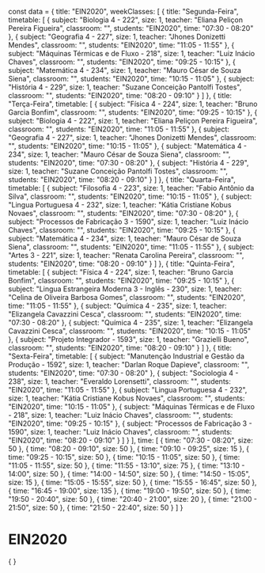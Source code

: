 const data = {
  title: "EIN2020",
  weekClasses: [
    {
      title: "Segunda-Feira",
      timetable: [
        {
          subject: "Biologia 4 - 222",
          size: 1,
          teacher: "Eliana Peliçon Pereira Figueira",
          classroom: "",
          students: "EIN2020",
          time: "07:30 - 08:20"
        },
        {
          subject: "Geografia 4 - 227",
          size: 1,
          teacher: "Jhones Donizetti Mendes",
          classroom: "",
          students: "EIN2020",
          time: "11:05 - 11:55"
        },
        {
          subject: "Máquinas Térmicas e de Fluxo - 218",
          size: 1,
          teacher: "Luiz Inácio Chaves",
          classroom: "",
          students: "EIN2020",
          time: "09:25 - 10:15"
        },
        {
          subject: "Matemática 4 - 234",
          size: 1,
          teacher: "Mauro César de Souza Siena",
          classroom: "",
          students: "EIN2020",
          time: "10:15 - 11:05"
        },
        {
          subject: "História 4 - 229",
          size: 1,
          teacher: "Suzane Conceição Pantolfi Tostes",
          classroom: "",
          students: "EIN2020",
          time: "08:20 - 09:10"
        }
      ]
    },
    {
      title: "Terça-Feira",
      timetable: [
        {
          subject: "Física 4 - 224",
          size: 1,
          teacher: "Bruno Garcia Bonfim",
          classroom: "",
          students: "EIN2020",
          time: "09:25 - 10:15"
        },
        {
          subject: "Biologia 4 - 222",
          size: 1,
          teacher: "Eliana Peliçon Pereira Figueira",
          classroom: "",
          students: "EIN2020",
          time: "11:05 - 11:55"
        },
        {
          subject: "Geografia 4 - 227",
          size: 1,
          teacher: "Jhones Donizetti Mendes",
          classroom: "",
          students: "EIN2020",
          time: "10:15 - 11:05"
        },
        {
          subject: "Matemática 4 - 234",
          size: 1,
          teacher: "Mauro César de Souza Siena",
          classroom: "",
          students: "EIN2020",
          time: "07:30 - 08:20"
        },
        {
          subject: "História 4 - 229",
          size: 1,
          teacher: "Suzane Conceição Pantolfi Tostes",
          classroom: "",
          students: "EIN2020",
          time: "08:20 - 09:10"
        }
      ]
    },
    {
      title: "Quarta-Feira",
      timetable: [
        {
          subject: "Filosofia 4 - 223",
          size: 1,
          teacher: "Fabio Antônio da Silva",
          classroom: "",
          students: "EIN2020",
          time: "10:15 - 11:05"
        },
        {
          subject: "Lingua Portuguesa 4 - 232",
          size: 1,
          teacher: "Kátia Cristiane Kobus Novaes",
          classroom: "",
          students: "EIN2020",
          time: "07:30 - 08:20"
        },
        {
          subject: "Processos de Fabricação 3 - 1590",
          size: 1,
          teacher: "Luiz Inácio Chaves",
          classroom: "",
          students: "EIN2020",
          time: "09:25 - 10:15"
        },
        {
          subject: "Matemática 4 - 234",
          size: 1,
          teacher: "Mauro César de Souza Siena",
          classroom: "",
          students: "EIN2020",
          time: "11:05 - 11:55"
        },
        {
          subject: "Artes 3 - 221",
          size: 1,
          teacher: "Renata Carolina Pereira",
          classroom: "",
          students: "EIN2020",
          time: "08:20 - 09:10"
        }
      ]
    },
    {
      title: "Quinta-Feira",
      timetable: [
        {
          subject: "Física 4 - 224",
          size: 1,
          teacher: "Bruno Garcia Bonfim",
          classroom: "",
          students: "EIN2020",
          time: "09:25 - 10:15"
        },
        {
          subject: "Lingua Estrangeira Moderna 3 - Inglês - 230",
          size: 1,
          teacher: "Celina de Oliveira Barbosa Gomes",
          classroom: "",
          students: "EIN2020",
          time: "11:05 - 11:55"
        },
        {
          subject: "Química 4 - 235",
          size: 1,
          teacher: "Elizangela Cavazzini Cesca",
          classroom: "",
          students: "EIN2020",
          time: "07:30 - 08:20"
        },
        {
          subject: "Química 4 - 235",
          size: 1,
          teacher: "Elizangela Cavazzini Cesca",
          classroom: "",
          students: "EIN2020",
          time: "10:15 - 11:05"
        },
        {
          subject: "Projeto Integrador - 1593",
          size: 1,
          teacher: "Grazielli Bueno",
          classroom: "",
          students: "EIN2020",
          time: "08:20 - 09:10"
        }
      ]
    },
    {
      title: "Sexta-Feira",
      timetable: [
        {
          subject: "Manutenção Industrial e Gestão da Produção - 1592",
          size: 1,
          teacher: "Darlan Roque Dapieve",
          classroom: "",
          students: "EIN2020",
          time: "07:30 - 08:20"
        },
        {
          subject: "Sociologia 4 - 238",
          size: 1,
          teacher: "Everaldo Lorensetti",
          classroom: "",
          students: "EIN2020",
          time: "11:05 - 11:55"
        },
        {
          subject: "Lingua Portuguesa 4 - 232",
          size: 1,
          teacher: "Kátia Cristiane Kobus Novaes",
          classroom: "",
          students: "EIN2020",
          time: "10:15 - 11:05"
        },
        {
          subject: "Máquinas Térmicas e de Fluxo - 218",
          size: 1,
          teacher: "Luiz Inácio Chaves",
          classroom: "",
          students: "EIN2020",
          time: "09:25 - 10:15"
        },
        {
          subject: "Processos de Fabricação 3 - 1590",
          size: 1,
          teacher: "Luiz Inácio Chaves",
          classroom: "",
          students: "EIN2020",
          time: "08:20 - 09:10"
        }
      ]
    }
  ],
  time: [
    {
      time: "07:30 - 08:20",
      size: 50
    },
    {
      time: "08:20 - 09:10",
      size: 50
    },
    {
      time: "09:10 - 09:25",
      size: 15
    },
    {
      time: "09:25 - 10:15",
      size: 50
    },
    {
      time: "10:15 - 11:05",
      size: 50
    },
    {
      time: "11:05 - 11:55",
      size: 50
    },
    {
      time: "11:55 - 13:10",
      size: 75
    },
    {
      time: "13:10 - 14:00",
      size: 50
    },
    {
      time: "14:00 - 14:50",
      size: 50
    },
    {
      time: "14:50 - 15:05",
      size: 15
    },
    {
      time: "15:05 - 15:55",
      size: 50
    },
    {
      time: "15:55 - 16:45",
      size: 50
    },
    {
      time: "16:45 - 19:00",
      size: 135
    },
    {
      time: "19:00 - 19:50",
      size: 50
    },
    {
      time: "19:50 - 20:40",
      size: 50
    },
    {
      time: "20:40 - 21:00",
      size: 20
    },
    {
      time: "21:00 - 21:50",
      size: 50
    },
    {
      time: "21:50 - 22:40",
      size: 50
    }
  ]
}

# EIN2020

<div>
    {
        <Grid
            title={data.title} 
            weekClasses={data.weekClasses} 
            time={data.time}
        />
    }
</div>